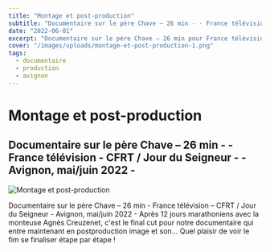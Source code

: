 ```yaml
---
title: "Montage et post-production"
subtitle: "Documentaire sur le père Chave – 26 min - - France télévision - CFRT / Jour du Seigneur - - Avignon, mai/juin 2022 -"
date: "2022-06-01"
excerpt: "Documentaire sur le père Chave – 26 min pour France télévision. Après 12 jours marathoniens avec la monteuse Agnès Creuzenet, c'est le final cut pour notre documentaire qui entre maintenant en postproduction."
cover: "/images/uploads/montage-et-post-production-1.png"
tags:
  - documentaire
  - production
  - avignon
---
```


# Montage et post-production

## Documentaire sur le père Chave – 26 min - - France télévision - CFRT / Jour du Seigneur - - Avignon, mai/juin 2022 -

![Montage et post-production](/images/uploads/montage-et-post-production-1.png)

Documentaire sur le père Chave – 26 min - France télévision – CFRT / Jour du Seigneur - Avignon, mai/juin 2022 - Après 12 jours marathoniens avec la monteuse Agnès Creuzenet, c'est le final cut pour notre documentaire qui entre maintenant en postproduction image et son… Quel plaisir de voir le fim se finaliser étape par étape !